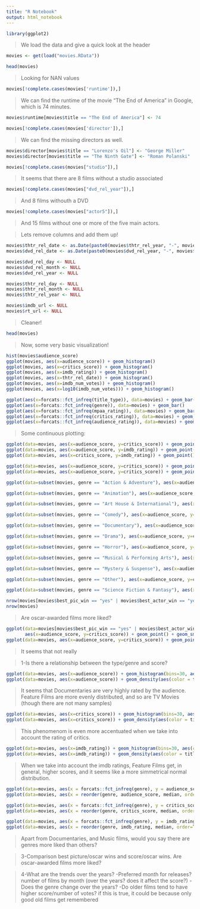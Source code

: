 ```yaml
---
title: "R Notebook"
output: html_notebook
---
```


```r
library(ggplot2)
```

> We load the data and give a quick look at the header

```r
movies <- get(load("movies.RData"))
```
```r
head(movies)
```

> Looking for NAN values

```r
movies[!complete.cases(movies['runtime']),]
```

> We can find the runtime of the movie "The End of America" in Google, which is 74 minutes.

```r
movies$runtime[movies$title == "The End of America"] <- 74
```

```r
movies[!complete.cases(movies['director']),]
```

> We can find the missing directors as well.

```r
movies$director[movies$title == "Lorenzo's Oil"] <- "George Miller"
movies$director[movies$title == "The Ninth Gate"] <- "Roman Polanski"
```


```r
movies[!complete.cases(movies["studio"]),]
```

> It seems that there are 8 films without a studio associated

```r
movies[!complete.cases(movies["dvd_rel_year"]),]
```

> And 8 films withouth a DVD

```r
movies[!complete.cases(movies["actor5"]),]
```

> And 15 films without one or more of the five main actors.

> Lets remove columns and add them up!

```r
movies$thtr_rel_date <- as.Date(paste0(movies$thtr_rel_year, "-", movies$thtr_rel_month, "-", movies$thtr_rel_day))
movies$dvd_rel_date <- as.Date(paste0(movies$dvd_rel_year, "-", movies$dvd_rel_month, "-", movies$dvd_rel_day))

movies$dvd_rel_day <- NULL
movies$dvd_rel_month <- NULL
movies$dvd_rel_year <- NULL

movies$thtr_rel_day <- NULL
movies$thtr_rel_month <- NULL
movies$thtr_rel_year <- NULL

movies$imdb_url <- NULL
movies$rt_url <- NULL
```

> Cleaner!

```r
head(movies)
```


> Now, some very basic visualization!

```r
hist(movies$audience_score)
ggplot(movies, aes(x=audience_score)) + geom_histogram()
ggplot(movies, aes(x=critics_score)) + geom_histogram()
ggplot(movies, aes(x=imdb_rating)) + geom_histogram()
ggplot(movies, aes(x=thtr_rel_date)) + geom_histogram()
ggplot(movies, aes(x=imdb_num_votes)) + geom_histogram()
ggplot(movies, aes(x=log10(imdb_num_votes))) + geom_histogram()
```
```r
ggplot(aes(x=forcats::fct_infreq(title_type)), data=movies) + geom_bar()
ggplot(aes(x=forcats::fct_infreq(genre)), data=movies) + geom_bar()
ggplot(aes(x=forcats::fct_infreq(mpaa_rating)), data=movies) + geom_bar()
ggplot(aes(x=forcats::fct_infreq(critics_rating)), data=movies) + geom_bar()
ggplot(aes(x=forcats::fct_infreq(audience_rating)), data=movies) + geom_bar()
```

> Some continuous plotting:

```r
ggplot(data=movies, aes(x=audience_score, y=critics_score)) + geom_point() + geom_smooth(method='lm')
ggplot(data=movies, aes(x=audience_score, y=imdb_rating)) + geom_point() + geom_smooth(method='lm')
ggplot(data=movies, aes(x=critics_score, y=imdb_rating)) + geom_point() + geom_smooth(method='lm')
```


```r
ggplot(data=movies, aes(x=audience_score, y=critics_score)) + geom_point(aes(col=title_type), size=3) + geom_smooth(method='lm')
ggplot(data=movies, aes(x=audience_score, y=critics_score)) + geom_point(aes(col=genre), size=3) + geom_smooth(method='lm')
```

```r
ggplot(data=subset(movies, genre == "Action & Adventure"), aes(x=audience_score, y=critics_score)) + geom_point(aes(col=title_type), size=3) + geom_smooth(method='lm')

ggplot(data=subset(movies, genre == "Animation"), aes(x=audience_score, y=critics_score)) + geom_point(aes(col=title_type), size=3) + geom_smooth(method='lm')

ggplot(data=subset(movies, genre == "Art House & International"), aes(x=audience_score, y=critics_score)) + geom_point(aes(col=title_type), size=3) + geom_smooth(method='lm')

ggplot(data=subset(movies, genre == "Comedy"), aes(x=audience_score, y=critics_score)) + geom_point(aes(col=title_type), size=3) + geom_smooth(method='lm')

ggplot(data=subset(movies, genre == "Documentary"), aes(x=audience_score, y=critics_score)) + geom_point(aes(col=title_type), size=3) + geom_smooth(method='lm')

ggplot(data=subset(movies, genre == "Drama"), aes(x=audience_score, y=critics_score)) + geom_point(aes(col=title_type), size=3) + geom_smooth(method='lm')

ggplot(data=subset(movies, genre == "Horror"), aes(x=audience_score, y=critics_score)) + geom_point(aes(col=title_type), size=3) + geom_smooth(method='lm')

ggplot(data=subset(movies, genre == "Musical & Performing Arts"), aes(x=audience_score, y=critics_score)) + geom_point(aes(col=title_type), size=3) + geom_smooth(method='lm')

ggplot(data=subset(movies, genre == "Mystery & Suspense"), aes(x=audience_score, y=critics_score)) + geom_point(aes(col=title_type), size=3) + geom_smooth(method='lm')

ggplot(data=subset(movies, genre == "Other"), aes(x=audience_score, y=critics_score)) + geom_point(aes(col=title_type), size=3) + geom_smooth(method='lm')

ggplot(data=subset(movies, genre == "Science Fiction & Fantasy"), aes(x=audience_score, y=critics_score)) + geom_point(aes(col=title_type), size=3) + geom_smooth(method='lm')
```


```r
nrow(movies[movies$best_pic_win == "yes" | movies$best_actor_win == "yes" | movies$best_actress_win == "yes" | movies$best_dir_win == "yes",])
nrow(movies)
```

> Are oscar-awarded films more liked?

```r
ggplot(data=movies[movies$best_pic_win == "yes" | movies$best_actor_win == "yes" | movies$best_actress_win == "yes" | movies$best_dir_win == "yes",],
       aes(x=audience_score, y=critics_score)) + geom_point() + geom_smooth(method='lm')
ggplot(data=movies, aes(x=audience_score, y=critics_score)) + geom_point() + geom_smooth(method='lm')
```

> It seems that not really


> 1-Is there a relationship between the type/genre and score?

```r
ggplot(data=movies, aes(x=audience_score)) + geom_histogram(bins=30, aes(color = title_type), position = "identity", alpha = 0.7) + scale_color_manual(values = c("#00AFBB", "#E7B800", "#0AFBB0")) + scale_fill_manual(values = c("#00AFBB", "#E7B800", "#0AFBB0"))
ggplot(data=movies, aes(x=audience_score)) + geom_density(aes(color = title_type), kernel = "gaussian")
```

> It seems that Documentaries are very highly rated by the audience. Feature Films are more evenly distributed, and so are TV Movies (though there are not many samples)

```r
ggplot(data=movies, aes(x=critics_score)) + geom_histogram(bins=30, aes(color = title_type), position = "identity", alpha = 0.7) + scale_color_manual(values = c("#00AFBB", "#E7B800", "#0AFBB0")) + scale_fill_manual(values = c("#00AFBB", "#E7B800", "#0AFBB0"))
ggplot(data=movies, aes(x=critics_score)) + geom_density(aes(color = title_type), kernel = "gaussian")
```


> This phenomenom is even more accentuated when we take into account the rating of critics.

```r
ggplot(data=movies, aes(x=imdb_rating)) + geom_histogram(bins=30, aes(color = title_type), position = "identity", alpha = 0.7) + scale_color_manual(values = c("#00AFBB", "#E7B800", "#0AFBB0")) + scale_fill_manual(values = c("#00AFBB", "#E7B800", "#0AFBB0"))
ggplot(data=movies, aes(x=imdb_rating)) + geom_density(aes(color = title_type), kernel = "gaussian")
```

> When we take into account the imdb ratings, Feature Films get, in general, higher scores, and it seems like a more simmetrical normal distribution.

```r
ggplot(data=movies, aes(x = forcats::fct_infreq(genre), y = audience_score, group = genre, fill = genre)) + geom_boxplot(alpha = .7) + geom_jitter(width = .05, alpha = .4) + guides(fill = "none") + theme_bw()
ggplot(data=movies, aes(x = reorder(genre, audience_score, median, order=TRUE), y = audience_score, group = genre, fill = genre)) + geom_boxplot(alpha = .7) + geom_jitter(width = .05, alpha = .4) + guides(fill = "none") + theme_bw()
```

```r
ggplot(data=movies, aes(x = forcats::fct_infreq(genre), y = critics_score, group = genre, fill = genre)) + geom_boxplot(alpha = .7) + geom_jitter(width = .05, alpha = .4) + guides(fill = "none") + theme_bw()
ggplot(data=movies, aes(x = reorder(genre, critics_score, median, order=TRUE), y = audience_score, group = genre, fill = genre)) + geom_boxplot(alpha = .7) + geom_jitter(width = .05, alpha = .4) + guides(fill = "none") + theme_bw()
```

```r
ggplot(data=movies, aes(x = forcats::fct_infreq(genre), y = imdb_rating, group = genre, fill = genre)) + geom_boxplot(alpha = .7) + geom_jitter(width = .05, alpha = .4) + guides(fill = "none") + theme_bw()
ggplot(data=movies, aes(x = reorder(genre, imdb_rating, median, order=TRUE), y = audience_score, group = genre, fill = genre)) + geom_boxplot(alpha = .7) + geom_jitter(width = .05, alpha = .4) + guides(fill = "none") + theme_bw()
```

> Apart from Documentaries, and Music films, would you say there are genres more liked than others?





> 3-Comparison best picture/oscar wins and score/oscar wins. Are oscar-awarded films more liked?

> 4-What are the trends over the years?
>	-Preferred month for releases? number of films by month (over the years? does it affect the score?)
>	-Does the genre change over the years?
>	-Do older films tend to have higher score/number of votes? if this is true, it could be because only good old films get remembered

